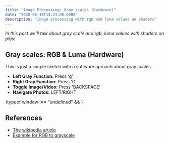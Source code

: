 ```yaml
---
title: "Image Processing: Gray scales (Hardware)"
date: "2020-06-16T14:23:00.0000"
description: "Image processing with rgb and luma values on Shaders"
---
```


_In this post we'll talk about gray scale and rgb, luma values with shaders on p5js!_


## Gray scales: RGB & Luma (Hardware)

This is just a simple sketch with a software aproach about gray scales

- __Left Gray Function:__ Press 'g'
- __Right Gray Function:__ Press 'G'
- __Toggle Image/Video:__ Press 'BACKSPACE'
- __Navigate Photos:__ LEFT/RIGHT

<div>{typeof window !== "undefined" && <GrayShaderSketch />}</div>

## References

- [The wikipedia article](https://en.wikipedia.org/wiki/HSL_and_HSV#Disadvantages)
- [Example for RGB to grayscale](https://aferriss.github.io/p5jsShaderExamples/4_image-effects/4-14_rgb-to-grayscale)
